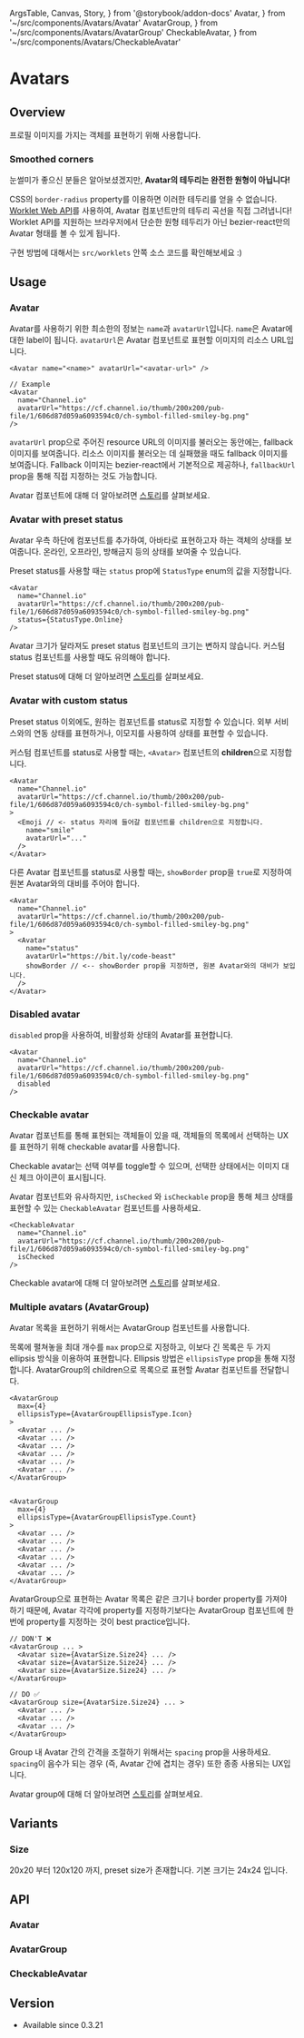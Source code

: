   ArgsTable,
  Canvas,
  Story,
} from '@storybook/addon-docs'
  Avatar,
} from '~/src/components/Avatars/Avatar'
  AvatarGroup,
} from '~/src/components/Avatars/AvatarGroup'
  CheckableAvatar,
} from '~/src/components/Avatars/CheckableAvatar'

# Avatars

## Overview

프로필 이미지를 가지는 객체를 표현하기 위해 사용합니다.

<Story id="components-avatars--overview" />

### Smoothed corners

눈썰미가 좋으신 분들은 알아보셨겠지만, **Avatar의 테두리는 완전한 원형이 아닙니다!**

CSS의 `border-radius` property를 이용하면 이러한 테두리를 얻을 수 없습니다.
[Worklet Web API](https://developer.mozilla.org/en-US/docs/Web/API/Worklet)를 사용하여, Avatar 컴포넌트만의 테두리 곡선을 직접 그려냅니다!
Worklet API를 지원하는 브라우저에서 단순한 원형 테두리가 아닌 bezier-react만의 Avatar 형태를 볼 수 있게 됩니다.

구현 방법에 대해서는 `src/worklets` 안쪽 소스 코드를 확인해보세요 :)

## Usage

### Avatar

Avatar를 사용하기 위한 최소한의 정보는 `name`과 `avatarUrl`입니다.
`name`은 Avatar에 대한 label이 됩니다. `avatarUrl`은 Avatar 컴포넌트로 표현할 이미지의 리소스 URL입니다.

<Story id="components-avatars--usage-basic" />

```tsx
<Avatar name="<name>" avatarUrl="<avatar-url>" />

// Example
<Avatar
  name="Channel.io"
  avatarUrl="https://cf.channel.io/thumb/200x200/pub-file/1/606d87d059a6093594c0/ch-symbol-filled-smiley-bg.png"
/>
```

`avatarUrl` prop으로 주어진 resource URL의 이미지를 불러오는 동안에는, fallback 이미지를 보여줍니다.
리소스 이미지를 불러오는 데 실패했을 때도 fallback 이미지를 보여줍니다.
Fallback 이미지는 bezier-react에서 기본적으로 제공하나, `fallbackUrl` prop을 통해 직접 지정하는 것도 가능합니다.

Avatar 컴포넌트에 대해 더 알아보려면 [스토리](/story/components-avatars-avatar--primary)를 살펴보세요.

### Avatar with preset status

Avatar 우측 하단에 컴포넌트를 추가하여, 아바타로 표현하고자 하는 객체의 상태를 보여줍니다.
온라인, 오프라인, 방해금지 등의 상태를 보여줄 수 있습니다.

Preset status를 사용할 때는 `status` prop에 `StatusType` enum의 값을 지정합니다.

<Story id="components-avatars--usage-preset-status" />

```tsx
<Avatar
  name="Channel.io"
  avatarUrl="https://cf.channel.io/thumb/200x200/pub-file/1/606d87d059a6093594c0/ch-symbol-filled-smiley-bg.png"
  status={StatusType.Online}
/>
```

Avatar 크기가 달라져도 preset status 컴포넌트의 크기는 변하지 않습니다.
커스텀 status 컴포넌트를 사용할 때도 유의해야 합니다.

<Story id="components-avatars--usage-preset-status-with-size" />

Preset status에 대해 더 알아보려면 [스토리](/story/components-status--primary)를 살펴보세요.

### Avatar with custom status

Preset status 이외에도, 원하는 컴포넌트를 status로 지정할 수 있습니다.
외부 서비스와의 연동 상태를 표현하거나, 이모지를 사용하여 상태를 표현할 수 있습니다.

커스텀 컴포넌트를 status로 사용할 때는, `<Avatar>` 컴포넌트의 **children**으로 지정합니다.

<Story id="components-avatars--usage-custom-status" />

```tsx
<Avatar
  name="Channel.io"
  avatarUrl="https://cf.channel.io/thumb/200x200/pub-file/1/606d87d059a6093594c0/ch-symbol-filled-smiley-bg.png"
>
  <Emoji // <- status 자리에 들어갈 컴포넌트를 children으로 지정합니다.
    name="smile"
    avatarUrl="..."
  />
</Avatar>
```

다른 Avatar 컴포넌트를 status로 사용할 때는, `showBorder` prop을 `true`로 지정하여 원본 Avatar와의 대비를 주어야 합니다.

<Story id="components-avatars--usage-custom-status-avatar" />

```tsx
<Avatar
  name="Channel.io"
  avatarUrl="https://cf.channel.io/thumb/200x200/pub-file/1/606d87d059a6093594c0/ch-symbol-filled-smiley-bg.png"
>
  <Avatar
    name="status"
    avatarUrl="https://bit.ly/code-beast"
    showBorder // <-- showBorder prop을 지정하면, 원본 Avatar와의 대비가 보입니다.
  />
</Avatar>
```

### Disabled avatar

`disabled` prop을 사용하여, 비활성화 상태의 Avatar를 표현합니다.

<Story id="components-avatars--usage-disabled" />

```tsx
<Avatar
  name="Channel.io"
  avatarUrl="https://cf.channel.io/thumb/200x200/pub-file/1/606d87d059a6093594c0/ch-symbol-filled-smiley-bg.png"
  disabled
/>
```

### Checkable avatar

Avatar 컴포넌트를 통해 표현되는 객체들이 있을 때, 객체들의 목록에서 선택하는 UX를 표현하기 위해 checkable avatar를 사용합니다.

Checkable avatar는 선택 여부를 toggle할 수 있으며, 선택한 상태에서는 이미지 대신 체크 아이콘이 표시됩니다.

<Story id="components-avatars--usage-checkable-avatar" />

Avatar 컴포넌트와 유사하지만, `isChecked` 와 `isCheckable` prop을 통해 체크 상태를 표현할 수 있는 `CheckableAvatar` 컴포넌트를 사용하세요.

```tsx
<CheckableAvatar
  name="Channel.io"
  avatarUrl="https://cf.channel.io/thumb/200x200/pub-file/1/606d87d059a6093594c0/ch-symbol-filled-smiley-bg.png"
  isChecked
/>
```

Checkable avatar에 대해 더 알아보려면 [스토리](/story/components-avatars-checkableavatar--primary)를 살펴보세요.

### Multiple avatars (AvatarGroup)

Avatar 목록을 표현하기 위해서는 AvatarGroup 컴포넌트를 사용합니다.

목록에 펼쳐놓을 최대 개수를 `max` prop으로 지정하고, 이보다 긴 목록은 두 가지 ellipsis 방식을 이용하여 표현합니다.
Ellipsis 방법은 `ellipsisType` prop을 통해 지정합니다.
AvatarGroup의 children으로 목록으로 표현할 Avatar 컴포넌트를 전달합니다.

<Story id="components-avatars--usage-group-ellipsis" />

```tsx
<AvatarGroup
  max={4}
  ellipsisType={AvatarGroupEllipsisType.Icon}
>
  <Avatar ... />
  <Avatar ... />
  <Avatar ... />
  <Avatar ... />
  <Avatar ... />
  <Avatar ... />
</AvatarGroup>


<AvatarGroup
  max={4}
  ellipsisType={AvatarGroupEllipsisType.Count}
>
  <Avatar ... />
  <Avatar ... />
  <Avatar ... />
  <Avatar ... />
  <Avatar ... />
  <Avatar ... />
</AvatarGroup>
```

AvatarGroup으로 표현하는 Avatar 목록은 같은 크기나 border property를 가져야 하기 때문에,
Avatar 각각에 property를 지정하기보다는 AvatarGroup 컴포넌트에 한 번에 property를 지정하는 것이 best practice입니다.

```tsx
// DON'T ❌
<AvatarGroup ... >
  <Avatar size={AvatarSize.Size24} ... />
  <Avatar size={AvatarSize.Size24} ... />
  <Avatar size={AvatarSize.Size24} ... />
</AvatarGroup>

// DO ✅
<AvatarGroup size={AvatarSize.Size24} ... >
  <Avatar ... />
  <Avatar ... />
  <Avatar ... />
</AvatarGroup>
```

Group 내 Avatar 간의 간격을 조절하기 위해서는 `spacing` prop을 사용하세요.
`spacing`이 음수가 되는 경우 (즉, Avatar 간에 겹치는 경우) 또한 종종 사용되는 UX입니다.

<Story id="components-avatars--usage-group-spacing" />

Avatar group에 대해 더 알아보려면 [스토리](/story/components-avatars-avatargroup--primary)를 살펴보세요.

## Variants

### Size

20x20 부터 120x120 까지, preset size가 존재합니다.
기본 크기는 24x24 입니다.

<Story id="components-avatars--variants-size" />

## API

### Avatar

<ArgsTable of={Avatar} />

### AvatarGroup

<ArgsTable of={AvatarGroup} />

### CheckableAvatar

<ArgsTable of={CheckableAvatar} />

## Version

- Available since 0.3.21
